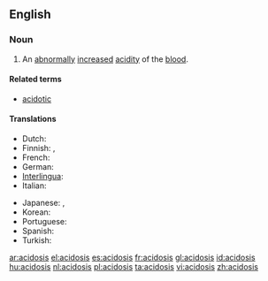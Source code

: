 ==English==
{{wikipedia}}

===Noun===
{{en-noun|acidoses}}

# {{pathology}} An [[abnormally]] [[increase]]d [[acidity]] of the [[blood]].

====Related terms====
*[[acidotic]]

====Translations====
{{trans-top|abnormally increased acidity of the blood}}
* Dutch: {{t|nl|acidose|f}}
*Finnish: {{t-|fi|asidoosi}}, {{t-|fi|happomyrkytys}}
*French: {{t+|fr|acidose}}
*German: {{t|de|Azidose|f}}
*[[Interlingua]]: {{t-|ia|acidosis|xs=Interlingua}}
*Italian: {{t-|it|acidosi}}
{{trans-mid}}
*Japanese: {{t|ja|アシドーシス}},  {{t|ja|酸性症}}
*Korean: {{t|ko|산성증|sc=Hang}}
*Portuguese: {{t-|pt|acidosis}}
*Spanish: {{t+|es|acidosis|f}}
* Turkish: {{t|tr|asidoz}}
{{trans-bottom}}

[[ar:acidosis]]
[[el:acidosis]]
[[es:acidosis]]
[[fr:acidosis]]
[[gl:acidosis]]
[[id:acidosis]]
[[hu:acidosis]]
[[nl:acidosis]]
[[pl:acidosis]]
[[ta:acidosis]]
[[vi:acidosis]]
[[zh:acidosis]]